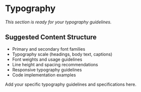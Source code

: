 # Typography

*This section is ready for your typography guidelines.*

## Suggested Content Structure

- Primary and secondary font families
- Typography scale (headings, body text, captions)
- Font weights and usage guidelines
- Line height and spacing recommendations
- Responsive typography guidelines
- Code implementation examples

Add your specific typography guidelines and specifications here.